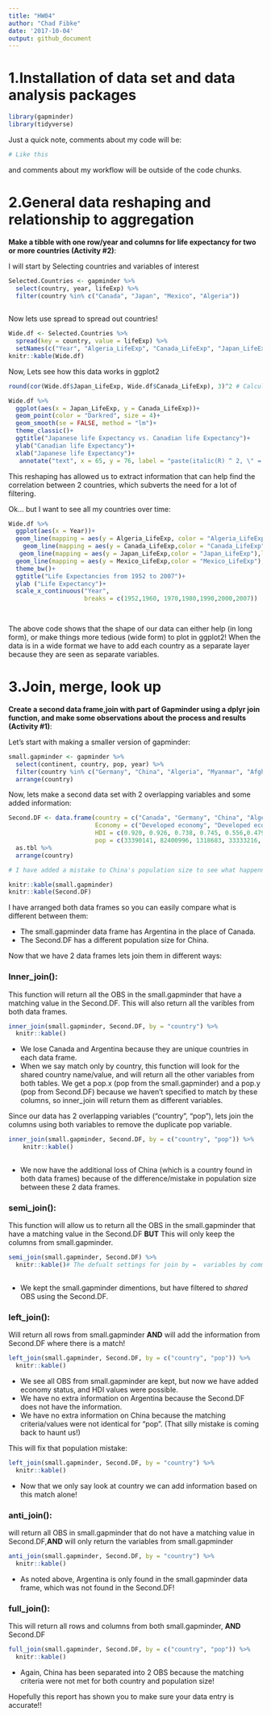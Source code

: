 ```yaml
---
title: "HW04"
author: "Chad Fibke"
date: '2017-10-04'
output: github_document
---
```


# 1.Installation of data set and data analysis packages 

```r
library(gapminder)
library(tidyverse)
```

Just a quick note, comments about my code will be:
```r
# Like this 
```
and comments about my workflow will be outside of the code chunks.

# 2.General data reshaping and relationship to aggregation

**Make a tibble with one row/year and columns for life expectancy for two or more countries (Activity #2)**:

I will start by Selecting countries and variables of interest
```r
Selected.Countries <- gapminder %>%
  select(country, year, lifeExp) %>%
  filter(country %in% c("Canada", "Japan", "Mexico", "Algeria")) 
  

```

Now lets use spread to spread out countries!

```r
Wide.df <- Selected.Countries %>%
  spread(key = country, value = lifeExp) %>% 
  setNames(c("Year", "Algeria_LifeExp", "Canada_LifeExp", "Japan_LifeExp", "Mexico_LifeExp")) #SetNames allows you to customize the names of your columns after they have been reshaped.
knitr::kable(Wide.df)
```


Now, Lets see how this data works in ggplot2

```r
round(cor(Wide.df$Japan_LifeExp, Wide.df$Canada_LifeExp), 3)^2 # Calculated R-squared to add it to my plot later.
```


```r

Wide.df %>% 
  ggplot(aes(x = Japan_LifeExp, y = Canada_LifeExp))+
  geom_point(color = "Darkred", size = 4)+
  geom_smooth(se = FALSE, method = "lm")+
  theme_classic()+
  ggtitle("Japanese life Expectancy vs. Canadian life Expectancy")+
  ylab("Canadian life Expectancy")+
  xlab("Japanese life Expectancy")+
   annotate("text", x = 65, y = 76, label = "paste(italic(R) ^ 2, \" = .0.964\")",parse = TRUE)

```

This reshaping has allowed us to extract information that can help find the correlation between 2 countries, which subverts the need for a lot of filtering. 

Ok... but I want to see all my countries over time:
```r
Wide.df %>% 
  ggplot(aes(x = Year))+
  geom_line(mapping = aes(y = Algeria_LifeExp, color = "Algeria_LifeExp"), lty=1)+
    geom_line(mapping = aes(y = Canada_LifeExp,color = "Canada_LifeExp"),lty=2)+
   geom_line(mapping = aes(y = Japan_LifeExp,color = "Japan_LifeExp"),lty=3)+
  geom_line(mapping = aes(y = Mexico_LifeExp,color = "Mexico_LifeExp"),lty=4)+
  theme_bw()+
  ggtitle("Life Expectancies from 1952 to 2007")+
  ylab ("Life Expectancy")+
  scale_x_continuous("Year",
                     breaks = c(1952,1960, 1970,1980,1990,2000,2007))

  
```

The above code shows that the shape of our data can either help (in long form), or make things more tedious (wide form) to plot in ggplot2! When the data is in a wide format we have to add each country as a separate layer because they are seen as separate variables.



# 3.Join, merge, look up

**Create a second data frame,join with part of Gapminder using a  dplyr join function, and make some observations about the process and results (Activity #1)**:

Let's start with making a smaller version of gapminder:

```r

small.gapminder <- gapminder %>% 
  select(continent, country, pop, year) %>% 
  filter(country %in% c("Germany", "China", "Algeria", "Myanmar", "Afghanistan", "Argentina"), year == 2007) %>% 
  arrange(country)

```


Now, lets make a second data set with 2 overlapping variables and some added information:

```r
Second.DF <- data.frame(country = c("Canada", "Germany", "China", "Algeria", "Myanmar", "Afghanistan"),
                        Economy = c("Developed economy", "Developed economy", "Developing economy","Developing economy", "Least developed economy", "Least developed economy"  ),
                        HDI = c(0.920, 0.926, 0.738, 0.745, 0.556,0.479),
                        pop = c(33390141, 82400996, 1318683, 33333216, 47761980, 31889923)) %>% 
  as.tbl %>% 
  arrange(country)

# I have added a mistake to China's population size to see what happenns when I try to join by this later (and to remind myself that the accuracy of data entry is important!)

knitr::kable(small.gapminder)
knitr::kable(Second.DF)
```


I have arranged both data frames so you can easily compare what is different between them:

+ The small.gapminder data frame has Argentina in the place of Canada.
+ The Second.DF has a different population size for China. 


Now that we have 2 data frames lets join them in different ways:

### Inner_join():
This function will return all the OBS in the small.gapminder that have a matching value in the Second.DF. This will also return all the varibles from both data frames.

```r
inner_join(small.gapminder, Second.DF, by = "country") %>% 
  knitr::kable()


```



+ We lose Canada and Argentina because they are unique countries in each data frame.
+ When we say match only by country, this function will look for the shared country name/value, and will return all the other variables from both tables. We get a pop.x (pop from the small.gapminder) and a pop.y (pop from Second.DF) because we haven’t specified to match by these columns, so inner_join will return them as different variables.


Since our data has 2 overlapping variables ("country", "pop"), lets join the columns using both variables to remove the duplicate pop variable.
```r
inner_join(small.gapminder, Second.DF, by = c("country", "pop")) %>%
    knitr::kable()
  
```


+ We now have the additional loss of China (which is a country found in both data frames) because of the difference/mistake in population size between these 2 data frames.

### semi_join():
This function will allow us to return all the OBS in the small.gapminder that have a matching value in the Second.DF **BUT** This will only keep the columns from small.gapminder.
```r
semi_join(small.gapminder, Second.DF) %>% 
  knitr::kable()# The defualt settings for join by =  variables by common/shared names! This will do the work for us!
  
```

+ We kept the small.gapminder dimentions, but have filtered to *shared* OBS using the Second.DF.  

 
### left_join():

Will return all rows from small.gapminder **AND** will add the information from Second.DF where there is a match!

```r
left_join(small.gapminder, Second.DF, by = c("country", "pop")) %>% 
  knitr::kable()

```

+ We see all OBS from small.gapminder are kept, but now we have added economy status, and HDI values were possible.
+ We have no extra information on Argentina because the Second.DF does not have the information.
+ We have no extra information on China because the matching criteria/values were not identical for "pop". (That silly mistake is coming back to haunt us!)

This will fix that population mistake:
```r
left_join(small.gapminder, Second.DF, by = "country") %>% 
  knitr::kable()
```

+ Now that we only say look at country we can add information based on this match alone!

### anti_join():

will return all OBS in small.gapminder that do not have a matching value in Second.DF,**AND** will only return the variables from small.gapminder
```r
anti_join(small.gapminder, Second.DF, by = "country") %>% 
  knitr::kable()
```

+ As noted above, Argentina is only found in the small.gapminder data frame, which was not found in the Second.DF!

### full_join():

This will return all rows and columns from both small.gapminder, **AND** Second.DF

```r
full_join(small.gapminder, Second.DF, by = c("country", "pop")) %>% 
  knitr::kable()
```


+ Again, China has been separated into 2 OBS because the matching criteria were not met for both country and population size! 

Hopefully this report has shown you to make sure your data entry is accurate!!





